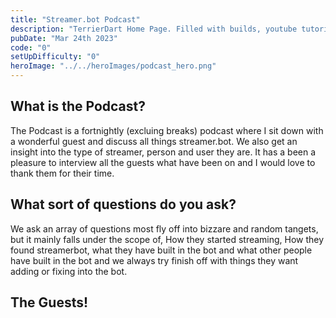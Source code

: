 ```yaml
---
title: "Streamer.bot Podcast"
description: "TerrierDart Home Page. Filled with builds, youtube tutorials and a blog!"
pubDate: "Mar 24th 2023"
code: "0"
setUpDifficulty: "0"
heroImage: "../../heroImages/podcast_hero.png"
---
```


## What is the Podcast?

The Podcast is a fortnightly (excluing breaks) podcast where I sit down with a wonderful guest and discuss all things streamer.bot. We also get an insight into the type of streamer, person and user they are. It has a been a pleasure to interview all the guests what have been on and I would love to thank them for their time. 

## What sort of questions do you ask?

We ask an array of questions most fly off into bizzare and random tangets, but it mainly falls  under the scope of, How they started streaming, How they found streamerbot, what they have built in the bot and what other people have built in the bot and we always try finish off with things they want adding or fixing into the bot. 
 
## The Guests!
<Podcast/>